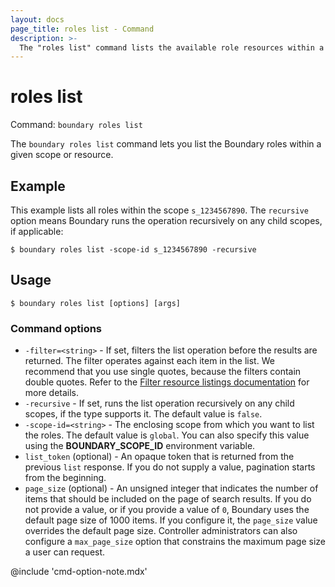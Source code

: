 ```yaml
---
layout: docs
page_title: roles list - Command
description: >-
  The "roles list" command lists the available role resources within a scope or resource.
---
```


# roles list

Command: `boundary roles list`

The `boundary roles list` command lets you list the Boundary roles within a given scope or resource.

## Example

This example lists all roles within the scope `s_1234567890`.
The `recursive` option means Boundary runs the operation recursively on any child scopes, if applicable:

```shell-session
$ boundary roles list -scope-id s_1234567890 -recursive
```

## Usage

<CodeBlockConfig hideClipboard>

```shell-session
$ boundary roles list [options] [args]
```

</CodeBlockConfig>

### Command options

- `-filter=<string>` - If set, filters the list operation before the results are returned.
The filter operates against each item in the list.
We recommend that you use single quotes, because the filters contain double quotes.
Refer to the [Filter resource listings documentation](/boundary/docs/concepts/filtering/resource-listing) for more details.
- `-recursive` - If set, runs the list operation recursively on any child scopes, if the type supports it.
The default value is `false`.
- `-scope-id=<string>` - The enclosing scope from which you want to list the roles.
The default value is `global`.
You can also specify this value using the **BOUNDARY_SCOPE_ID** environment variable.
- `list_token` (optional) - An opaque token that is returned from the previous `list` response.
If you do not supply a value, pagination starts from the beginning.
- `page_size` (optional) - An unsigned integer that indicates the number of items that should be included on the page of search results.
If you do not provide a value, or if you provide a value of `0`, Boundary uses the default page size of 1000 items.
If you configure it, the `page_size` value overrides the default page size.
Controller administrators can also configure a `max_page_size` option that constrains the maximum page size a user can request.

@include 'cmd-option-note.mdx'